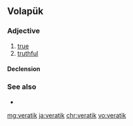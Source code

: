 ==Volapük==

===Adjective===
{{head|vo|adjective}}

# [[true]]
# [[truthful]]

====Declension====
{{vo-decl-adj}}

===See also===
* {{l|vo|velatik}}

[[mg:veratik]]
[[ja:veratik]]
[[chr:veratik]]
[[vo:veratik]]